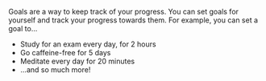 
<Layout title="Goals">

Goals are a way to keep track of your progress. You can set goals for yourself and track your progress towards them.
For example, you can set a goal to...

- Study for an exam every day, for 2 hours
- Go caffeine-free for 5 days
- Meditate every day for 20 minutes
- ...and so much more!

</Layout>
